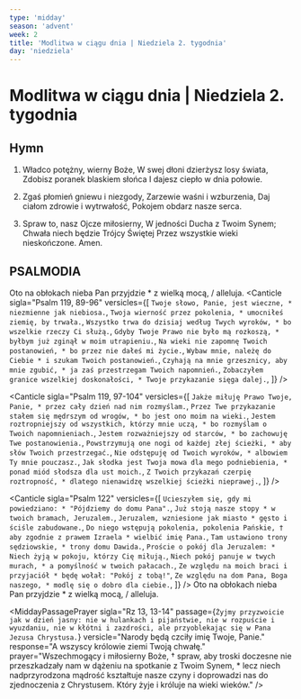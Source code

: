 ```yaml
---
type: 'midday'
season: 'advent'
week: 2
title: 'Modlitwa w ciągu dnia | Niedziela 2. tygodnia'
day: 'niedziela'
---
```


# Modlitwa w ciągu dnia | Niedziela 2. tygodnia

<OpeningVersicle />

## Hymn

1. Władco potężny, wierny Boże,
W swej dłoni dzierżysz losy świata,
Zdobisz poranek blaskiem słońca
I dajesz ciepło w dnia połowie.

2. Zgaś płomień gniewu i niezgody,
Zarzewie waśni i wzburzenia,
Daj ciałom zdrowie i wytrwałość,
Pokojem obdarz nasze serca.

3. Spraw to, nasz Ojcze miłosierny,
W jedności Ducha z Twoim Synem;
Chwała niech będzie Trójcy Świętej
Przez wszystkie wieki nieskończone. Amen.

## PSALMODIA

<Antiphon>Oto na obłokach nieba Pan przyjdzie * z wielką mocą, / alleluja.</Antiphon>
<Canticle
  sigla="Psalm 119, 89-96"
  versicles={[
`Twoje słowo, Panie, jest wieczne, *
niezmienne jak niebiosa.`,
`Twoja wierność przez pokolenia, *
umocniłeś ziemię, by trwała.`,
`Wszystko trwa do dzisiaj według Twych wyroków, *
bo wszelkie rzeczy Ci służą.`,
`Gdyby Twoje Prawo nie było mą rozkoszą, *
byłbym już zginął w moim utrapieniu.`,
`Na wieki nie zapomnę Twoich postanowień, *
bo przez nie dałeś mi życie.`,
`Wybaw mnie, należę do Ciebie *
i szukam Twoich postanowień.`,
`Czyhają na mnie grzesznicy, aby mnie zgubić, *
ja zaś przestrzegam Twoich napomnień.`,
`Zobaczyłem granice wszelkiej doskonałości, *
Twoje przykazanie sięga dalej.`,
  ]}
/>

<Canticle
  sigla="Psalm 119, 97-104"
  versicles={[
`Jakże miłuję Prawo Twoje, Panie, *
przez cały dzień nad nim rozmyślam.`,
`Przez Twe przykazanie stałem się mędrszym od wrogów, *
bo jest ono moim na wieki.`,
`Jestem roztropniejszy od wszystkich, którzy mnie uczą, *
bo rozmyślam o Twoich napomnieniach.`,
`Jestem rozważniejszy od starców, *
bo zachowuję Twe postanowienia.`,
`Powstrzymują one nogi od każdej złej ścieżki, *
aby słów Twoich przestrzegać.`,
`Nie odstępuję od Twoich wyroków, *
albowiem Ty mnie pouczasz.`,
`Jak słodka jest Twoja mowa dla mego podniebienia, *
ponad miód słodsza dla ust moich.`,
`Z Twoich przykazań czerpię roztropność, *
dlatego nienawidzę wszelkiej ścieżki nieprawej.`,
  ]}
/>

<Canticle
  sigla="Psalm 122"
  versicles={[
`Ucieszyłem się, gdy mi powiedziano: *
"Pójdziemy do domu Pana".`,
`Już stoją nasze stopy *
w twoich bramach, Jeruzalem.`,
`Jeruzalem, wzniesione jak miasto *
gęsto i ściśle zabudowane.`,
`Do niego wstępują pokolenia, pokolenia Pańskie, †
aby zgodnie z prawem Izraela *
wielbić imię Pana.`,
`Tam ustawiono trony sędziowskie, *
trony domu Dawida.`,
`Proście o pokój dla Jeruzalem: *
Niech żyją w pokoju, którzy Cię miłują.`,
`Niech pokój panuje w twych murach, *
a pomyślność w twoich pałacach.`,
`Ze względu na moich braci i przyjaciół *
będę wołał: "Pokój z tobą!"`,
`Ze względu na dom Pana, Boga naszego, *
modlę się o dobro dla ciebie.`,
  ]}
/>
<Antiphon>Oto na obłokach nieba Pan przyjdzie * z wielką mocą, / alleluja.</Antiphon>

<MiddayPassagePrayer
  sigla="Rz 13, 13-14"
  passage={`Żyjmy przyzwoicie jak w dzień jasny: nie w hulankach i pijaństwie, nie w rozpuście i wyuzdaniu, nie w kłótni i zazdrości, ale przyoblekając się w Pana Jezusa Chrystusa.`}
  versicle="Narody będą czciły imię Twoje, Panie."
  response="A wszyscy królowie ziemi Twoją chwałę."
  prayer="Wszechmogący i miłosierny Boże, † spraw, aby troski doczesne nie przeszkadzały nam w dążeniu na spotkanie z Twoim Synem, * lecz niech nadprzyrodzona mądrość kształtuje nasze czyny i doprowadzi nas do zjednoczenia z Chrystusem. Który żyje i króluje na wieki wieków."
/>
